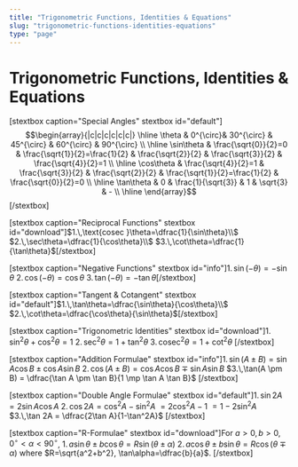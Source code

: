 ```yaml
---
title: "Trigonometric Functions, Identities & Equations"
slug: "trigonometric-functions-identities-equations"
type: "page"
---
```


# Trigonometric Functions, Identities & Equations
[stextbox caption="Special Angles" stextbox id="default"]$$\begin{array}{|c|c|c|c|c|c|}
\hline
\theta & 0^{\circ}& 30^{\circ} & 45^{\circ} & 60^{\circ} & 90^{\circ} \\ \hline
\sin\theta & \frac{\sqrt{0}}{2}=0 & \frac{\sqrt{1}}{2}=\frac{1}{2} & \frac{\sqrt{2}}{2} & \frac{\sqrt{3}}{2} & \frac{\sqrt{4}}{2}=1 \\ \hline
\cos\theta & \frac{\sqrt{4}}{2}=1 & \frac{\sqrt{3}}{2} & \frac{\sqrt{2}}{2} & \frac{\sqrt{1}}{2}=\frac{1}{2} & \frac{\sqrt{0}}{2}=0 \\ \hline
\tan\theta & 0 & \frac{1}{\sqrt{3}} & 1 & \sqrt{3} & - \\
\hline
\end{array}$$[/stextbox]

[stextbox caption="Reciprocal Functions" stextbox id="download"]$1.\,\text{cosec }\theta=\dfrac{1}{\sin\theta}\\$
$2.\,\sec\theta=\dfrac{1}{\cos\theta}\\$
$3.\,\cot\theta=\dfrac{1}{\tan\theta}$[/stextbox]

[stextbox caption="Negative Functions" stextbox id="info"]$1.\,\sin(-\theta)=-\sin\theta$
$2.\,\cos(-\theta)=\cos\theta$
$3.\,\tan(-\theta)=-\tan\theta$[/stextbox]

[stextbox caption="Tangent & Cotangent" stextbox id="default"]$1.\,\tan\theta=\dfrac{\sin\theta}{\cos\theta}\\$
$2.\,\cot\theta=\dfrac{\cos\theta}{\sin\theta}$[/stextbox]

[stextbox caption="Trigonometric Identities" stextbox id="download"]$1.\,\sin^2{\theta} + \cos^2{\theta} = 1$
$2.\,\sec^2{\theta}=1+\tan^2{\theta}$
$3.\,\text{cosec}^2{\theta}=1 + \cot^2{\theta}$
[/stextbox]

[stextbox caption="Addition Formulae" stextbox id="info"]$1.\,\sin(A \pm B) = \sin A\cos B \pm \cos A \sin B$
$2.\,\cos(A \pm B) = \cos A \cos B \mp \sin A \sin B$
$3.\,\tan(A \pm B) = \dfrac{\tan A \pm \tan B}{1 \mp \tan A \tan B}$
[/stextbox]

[stextbox caption="Double Angle Formulae" stextbox id="default"]$1.\,\sin 2A = 2\sin A \cos A$
$2.\,\cos2A = \cos^2A - \sin^2A$
$= 2 \cos^2A -1$
$= 1 - 2\sin^2A$
$3.\,\tan 2A = \dfrac{2\tan A}{1-\tan^2A}$
[/stextbox]

[stextbox caption="R-Formulae" stextbox id="download"]For $a > 0, b > 0, 0^\circ < \alpha < 90^\circ$,
$1.\,a\sin \theta \pm b \cos \theta = R \sin (\theta \pm \alpha)$
$2.\,a \cos \theta \pm b \sin \theta = R \cos (\theta \mp \alpha)$
where $R=\sqrt{a^2+b^2}, \tan\alpha=\dfrac{b}{a}$.
[/stextbox]